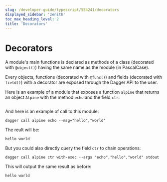```yaml
---
slug: /developer-guide/typescript/554241/decorators
displayed_sidebar: 'zenith'
toc_max_heading_level: 2
title: 'Decorators'
---
```



# Decorators

<PartialExperimentalDocs />

A module's main functions is declared as methods of a class (decorated with `@object()`) having the same name as the module (in PascalCase).

Every objects, functions (decorated with `@func()`) and fields (decorated with `field()`) with a decorator are exposed through the Dagger API to the user.

Here is an example of a module that exposes a function `alpine` that returns an object `Alpine` with the method `echo` and the field `ctr`:

```typescript file=./snippets/decorators/index.ts

```

And here is an example of call to this module:

```shell
dagger call alpine echo --msg="hello","world"
```

The reult will be:

```shell
hello world
```

But you could also directly query the field `ctr` to chain operations:

```shell
dagger call alpine ctr with-exec --args "echo","hello","world" stdout
```

This will output the same result as before:

```shell
hello world
```
